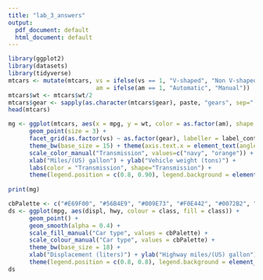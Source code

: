 ```yaml
---
title: "lab_3_answers"
output:
  pdf_document: default
  html_document: default
---
```


```r
library(ggplot2)
library(datasets)
library(tidyverse)
mtcars <- mutate(mtcars, vs = ifelse(vs == 1, "V-shaped", "Non V-shaped"),
                         am = ifelse(am == 1, "Automatic", "Manual")) 
mtcars$wt <- mtcars$wt/2
mtcars$gear <- sapply(as.character(mtcars$gear), paste, "gears", sep=" ")
head(mtcars)
```

```r
mg <- ggplot(mtcars, aes(x = mpg, y = wt, color = as.factor(am), shape = as.factor(am) )) + 
      geom_point(size = 3) + 
      facet_grid(as.factor(vs) ~ as.factor(gear), labeller = label_context) + 
      theme_bw(base_size = 15) + theme(axis.text.x = element_text(angle=45)) +
      scale_color_manual("Transmission", values=c("navy", "orange")) + 
      xlab("Miles/(US) gallon") + ylab("Vehicle weight (tons)") + 
      labs(color = "Transmission", shape="Transmission") +
      theme(legend.position = c(0.8, 0.90), legend.background = element_rect(color=NA,fill=NA))
      
print(mg)
```

```r
cbPalette <- c("#E69F00", "#56B4E9", "#009E73", "#F0E442", "#0072B2", "#D55E00", "#CC79A7")
ds <- ggplot(mpg, aes(displ, hwy, colour = class, fill = class)) +
      geom_point() +
      geom_smooth(alpha = 0.4) +
      scale_fill_manual("Car type", values = cbPalette) + 
      scale_colour_manual("Car type", values = cbPalette) +
      theme_bw(base_size = 18) +
      xlab("Displacement (liters)") + ylab("Highway miles/(US) gallon") +
      theme(legend.position = c(0.8, 0.8), legend.background = element_rect(fill=alpha('white', 0)))
ds
```